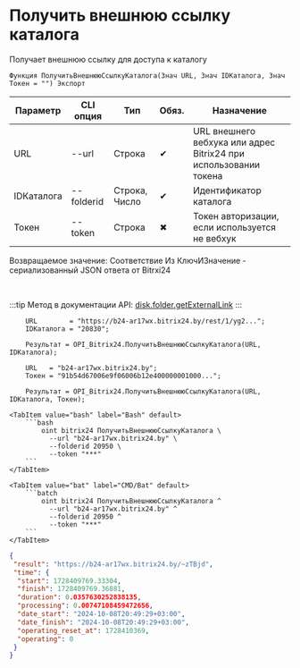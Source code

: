 ﻿---
sidebar_position: 6
---


# Получить внешнюю ссылку каталога
 Получает внешнюю ссылку для доступа к каталогу



`Функция ПолучитьВнешнююСсылкуКаталога(Знач URL, Знач IDКаталога, Знач Токен = "") Экспорт`

  | Параметр | CLI опция | Тип | Обяз. | Назначение |
  |-|-|-|-|-|
  | URL | --url | Строка | &#x2714; | URL внешнего вебхука или адрес Bitrix24 при использовании токена |
  | IDКаталога | --folderid | Строка, Число | &#x2714; | Идентификатор каталога |
  | Токен | --token | Строка | &#x2716; | Токен авторизации, если используется не вебхук |

  
  Возвращаемое значение:   Соответствие Из КлючИЗначение - сериализованный JSON ответа от Bitrxi24

<br/>

:::tip
Метод в документации API: [disk.folder.getExternalLink](https://dev.1c-bitrix.ru/rest_help/disk/folder/disk_folder_getexternallink.php)
:::
<br/>


```bsl title="Пример использования для 1С:Предприятие/OneScript"
    URL        = "https://b24-ar17wx.bitrix24.by/rest/1/yg2...";
    IDКаталога = "20830";

    Результат = OPI_Bitrix24.ПолучитьВнешнююСсылкуКаталога(URL, IDКаталога);

    URL   = "b24-ar17wx.bitrix24.by";
    Токен = "91b54d67006e9f06006b12e400000001000...";

    Результат = OPI_Bitrix24.ПолучитьВнешнююСсылкуКаталога(URL, IDКаталога, Токен);
```
    

 <Tabs>
  
    <TabItem value="bash" label="Bash" default>
        ```bash
            oint bitrix24 ПолучитьВнешнююСсылкуКаталога \
              --url "b24-ar17wx.bitrix24.by" \
              --folderid 20950 \
              --token "***"
        ```
    </TabItem>
  
    <TabItem value="bat" label="CMD/Bat" default>
        ```batch
            oint bitrix24 ПолучитьВнешнююСсылкуКаталога ^
              --url "b24-ar17wx.bitrix24.by" ^
              --folderid 20950 ^
              --token "***"
        ```
    </TabItem>
</Tabs>


```json title="Результат"
{
 "result": "https://b24-ar17wx.bitrix24.by/~zTBjd",
 "time": {
  "start": 1728409769.33304,
  "finish": 1728409769.36881,
  "duration": 0.0357630252838135,
  "processing": 0.00747108459472656,
  "date_start": "2024-10-08T20:49:29+03:00",
  "date_finish": "2024-10-08T20:49:29+03:00",
  "operating_reset_at": 1728410369,
  "operating": 0
 }
}
```
